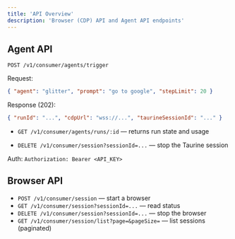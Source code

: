 ```yaml
---
title: 'API Overview'
description: 'Browser (CDP) API and Agent API endpoints'
---
```


## Agent API

`POST /v1/consumer/agents/trigger`

Request:

```json
{ "agent": "glitter", "prompt": "go to google", "stepLimit": 20 }
```

Response (202):

```json
{ "runId": "...", "cdpUrl": "wss://...", "taurineSessionId": "..." }
```

- `GET /v1/consumer/agents/runs/:id` — returns run state and usage

- `DELETE /v1/consumer/session?sessionId=...` — stop the Taurine session

Auth: `Authorization: Bearer <API_KEY>`

## Browser API

- `POST /v1/consumer/session` — start a browser
- `GET /v1/consumer/session?sessionId=...` — read status
- `DELETE /v1/consumer/session?sessionId=...` — stop the browser
- `GET /v1/consumer/session/list?page=&pageSize=` — list sessions (paginated)
